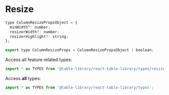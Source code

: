 
<Meta title="Types/Resize" />

# Resize

```javascript
type ColumnResizePropsObject = {
  minWidth?: number;
  resizerWidth?: number;
  resizerHighlight?: string;
};

export type ColumnResizeProps = ColumnResizePropsObject | boolean;
```

Access all feature related types:

```javascript
import * as TYPES from '@table-library/react-table-library/types/resize';
```

Access **all** types:

```javascript
import * as TYPES from '@table-library/react-table-library/types';
```